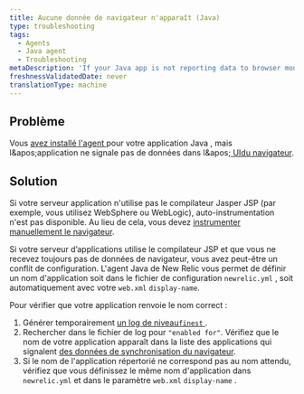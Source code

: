 ```yaml
---
title: Aucune donnée de navigateur n'apparaît (Java)
type: troubleshooting
tags:
  - Agents
  - Java agent
  - Troubleshooting
metaDescription: 'If your Java app is not reporting data to browser monitoring, follow these troubleshooting steps.'
freshnessValidatedDate: never
translationType: machine
---
```


## Problème

Vous [avez installé l'agent <InlinePopover type="browser" />](/docs/browser/new-relic-browser/installation/install-new-relic-browser-agent)pour votre application Java , mais l&amp;apos;application ne signale pas de données dans l&amp;apos;[ UIdu navigateur](/docs/browser/new-relic-browser/getting-started/browser-overview-page-website-performance-summary).

## Solution

Si votre serveur application n'utilise pas le compilateur Jasper JSP (par exemple, vous utilisez WebSphere ou WebLogic), auto-instrumentation n'est pas disponible. Au lieu de cela, vous devez [instrumenter manuellement le navigateur](/docs/java/page-load-timing-in-java#manual_instrumentation).

Si votre serveur d’applications utilise le compilateur JSP et que vous ne recevez toujours pas de données de navigateur, vous avez peut-être un conflit de configuration. L'agent Java de New Relic vous permet de définir un nom d'application soit dans le fichier de configuration `newrelic.yml` , soit automatiquement avec votre `web.xml` `display-name`.

Pour vérifier que votre application renvoie le nom correct :

1. Générer temporairement [un log de niveau`finest` ](/docs/agents/java-agent/troubleshooting/generating-logs-troubleshooting).
2. Rechercher dans le fichier de log pour `"enabled for"`. Vérifiez que le nom de votre application apparaît dans la liste des applications qui signalent [des données de synchronisation du navigateur](/docs/agents/java-agent/instrumentation/page-load-timing-java).
3. Si le nom de l'application répertorié ne correspond pas au nom attendu, vérifiez que vous définissez le même nom d'application dans `newrelic.yml` et dans le paramètre `web.xml` `display-name` .